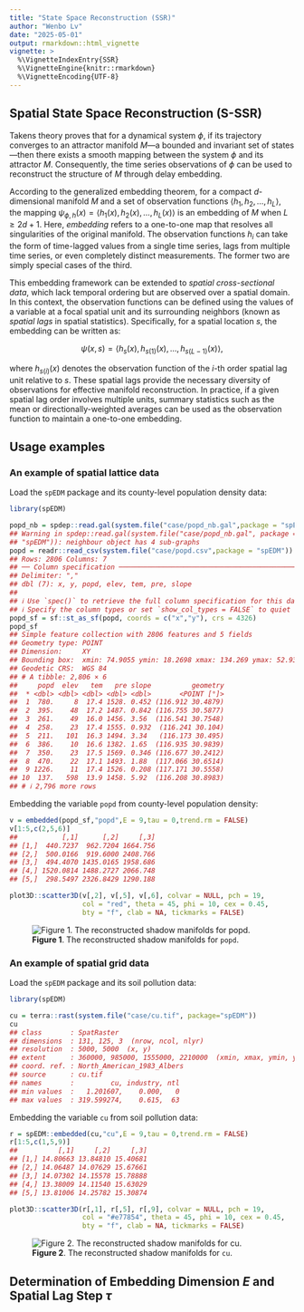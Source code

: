 ```yaml
---
title: "State Space Reconstruction (SSR)"
author: "Wenbo Lv"
date: "2025-05-01"
output: rmarkdown::html_vignette
vignette: >
  %\VignetteIndexEntry{SSR}
  %\VignetteEngine{knitr::rmarkdown}
  %\VignetteEncoding{UTF-8}
---
```




## Spatial State Space Reconstruction (S-SSR)

Takens theory proves that for a dynamical system $\phi$, if its trajectory converges to an attractor manifold $M$—a bounded and invariant set of states—then there exists a smooth mapping between the system $\phi$ and its attractor $M$. Consequently, the time series observations of $\phi$ can be used to reconstruct the structure of $M$ through delay embedding.

According to the generalized embedding theorem, for a compact $d$-dimensional manifold $M$ and a set of observation functions $\langle h_1, h_2, \ldots, h_L \rangle$, the mapping $\psi_{\phi,h}(x) = \langle h_1(x), h_2(x), \ldots, h_L(x) \rangle$ is an embedding of $M$ when $L \geq 2d + 1$. Here, *embedding* refers to a one-to-one map that resolves all singularities of the original manifold. The observation functions $h_i$ can take the form of time-lagged values from a single time series, lags from multiple time series, or even completely distinct measurements. The former two are simply special cases of the third.

This embedding framework can be extended to *spatial cross-sectional data*, which lack temporal ordering but are observed over a spatial domain. In this context, the observation functions can be defined using the values of a variable at a focal spatial unit and its surrounding neighbors (known as *spatial lags* in spatial statistics). Specifically, for a spatial location $s$, the embedding can be written as:

$$
\psi(x, s) = \langle h_s(x), h_{s(1)}(x), \ldots, h_{s(L-1)}(x) \rangle,
$$

where $h_{s(i)}(x)$ denotes the observation function of the $i$-th order spatial lag unit relative to $s$. These spatial lags provide the necessary diversity of observations for effective manifold reconstruction. In practice, if a given spatial lag order involves multiple units, summary statistics such as the mean or directionally-weighted averages can be used as the observation function to maintain a one-to-one embedding.

## Usage examples

### An example of spatial lattice data

Load the `spEDM` package and its county-level population density data:


``` r
library(spEDM)

popd_nb = spdep::read.gal(system.file("case/popd_nb.gal",package = "spEDM"))
## Warning in spdep::read.gal(system.file("case/popd_nb.gal", package =
## "spEDM")): neighbour object has 4 sub-graphs
popd = readr::read_csv(system.file("case/popd.csv",package = "spEDM"))
## Rows: 2806 Columns: 7
## ── Column specification ─────────────────────────────────────────────────────
## Delimiter: ","
## dbl (7): x, y, popd, elev, tem, pre, slope
## 
## ℹ Use `spec()` to retrieve the full column specification for this data.
## ℹ Specify the column types or set `show_col_types = FALSE` to quiet this message.
popd_sf = sf::st_as_sf(popd, coords = c("x","y"), crs = 4326)
popd_sf
## Simple feature collection with 2806 features and 5 fields
## Geometry type: POINT
## Dimension:     XY
## Bounding box:  xmin: 74.9055 ymin: 18.2698 xmax: 134.269 ymax: 52.9346
## Geodetic CRS:  WGS 84
## # A tibble: 2,806 × 6
##     popd  elev   tem   pre slope          geometry
##  * <dbl> <dbl> <dbl> <dbl> <dbl>       <POINT [°]>
##  1  780.     8  17.4 1528. 0.452 (116.912 30.4879)
##  2  395.    48  17.2 1487. 0.842 (116.755 30.5877)
##  3  261.    49  16.0 1456. 3.56  (116.541 30.7548)
##  4  258.    23  17.4 1555. 0.932  (116.241 30.104)
##  5  211.   101  16.3 1494. 3.34   (116.173 30.495)
##  6  386.    10  16.6 1382. 1.65  (116.935 30.9839)
##  7  350.    23  17.5 1569. 0.346 (116.677 30.2412)
##  8  470.    22  17.1 1493. 1.88  (117.066 30.6514)
##  9 1226.    11  17.4 1526. 0.208 (117.171 30.5558)
## 10  137.   598  13.9 1458. 5.92  (116.208 30.8983)
## # ℹ 2,796 more rows
```

Embedding the variable `popd` from county-level population density:


``` r
v = embedded(popd_sf,"popd",E = 9,tau = 0,trend.rm = FALSE)
v[1:5,c(2,5,6)]
##           [,1]      [,2]     [,3]
## [1,]  440.7237  962.7204 1664.756
## [2,]  500.0166  919.6000 2408.766
## [3,]  494.4070 1435.0165 1958.686
## [4,] 1520.0814 1488.2727 2066.748
## [5,]  298.5497 2326.8429 1290.188
```


``` r
plot3D::scatter3D(v[,2], v[,5], v[,6], colvar = NULL, pch = 19,
                  col = "red", theta = 45, phi = 10, cex = 0.45,
                  bty = "f", clab = NA, tickmarks = FALSE)
```

![**Figure 1**. The reconstructed shadow manifolds for `popd`.](../man/figures/ssr/fig1-1.png)

### An example of spatial grid data

Load the `spEDM` package and its soil pollution data:


``` r
library(spEDM)

cu = terra::rast(system.file("case/cu.tif", package="spEDM"))
cu
## class       : SpatRaster 
## dimensions  : 131, 125, 3  (nrow, ncol, nlyr)
## resolution  : 5000, 5000  (x, y)
## extent      : 360000, 985000, 1555000, 2210000  (xmin, xmax, ymin, ymax)
## coord. ref. : North_American_1983_Albers 
## source      : cu.tif 
## names       :         cu, industry, ntl 
## min values  :   1.201607,    0.000,   0 
## max values  : 319.599274,    0.615,  63
```

Embedding the variable `cu` from soil pollution data:


``` r
r = spEDM::embedded(cu,"cu",E = 9,tau = 0,trend.rm = FALSE)
r[1:5,c(1,5,9)]
##          [,1]     [,2]     [,3]
## [1,] 14.80663 13.84810 15.40681
## [2,] 14.06487 14.07629 15.67661
## [3,] 14.07302 14.15578 15.78888
## [4,] 13.38009 14.11540 15.63029
## [5,] 13.81006 14.25782 15.30874
```


``` r
plot3D::scatter3D(r[,1], r[,5], r[,9], colvar = NULL, pch = 19,
                  col = "#e77854", theta = 45, phi = 10, cex = 0.45,
                  bty = "f", clab = NA, tickmarks = FALSE)
```

![**Figure 2**. The reconstructed shadow manifolds for `cu`.](../man/figures/ssr/fig2-1.png)

## Determination of Embedding Dimension $E$ and Spatial Lag Step $\tau$
